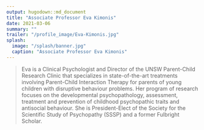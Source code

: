 ```yaml
---
output: hugodown::md_document
title: "Associate Professor Eva Kimonis"
date: 2021-03-06
summary: ""
trailer: "/profile_image/Eva-Kimonis.jpg"
splash:
  image: "/splash/banner.jpg"
  caption: "Associate Professor Eva Kimonis"
---
```


> Eva is a Clinical Psychologist and Director of the UNSW Parent-Child Research Clinic that specializes in state-of-the-art treatments involving Parent-Child Interaction Therapy for parents of young children with disruptive behaviour problems. Her program of research focuses on the developmental psychopathology, assessment, treatment and prevention of childhood psychopathic traits and antisocial behaviour. She is President-Elect of the Society for the Scientific Study of Psychopathy (SSSP) and a former Fulbright Scholar.
